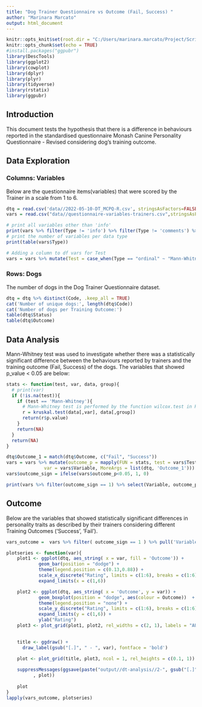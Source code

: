 ```yaml
---
title: "Dog Trainer Questionnaire vs Outcome (Fail, Success) "
author: "Marinara Marcato"
output: html_document
---
```


```r
knitr::opts_knit$set(root.dir = "C:/Users/marinara.marcato/Project/Scripts/dog_questionnaires")
knitr::opts_chunk$set(echo = TRUE)
#install.packages("ggpubr")
library(DescTools)
library(ggplot2)
library(cowplot)
library(dplyr)
library(plyr)
library(tidyverse)
library(rstatix)
library(ggpubr)
```

## Introduction 
This document tests the hypothesis that there is a difference in behaviours reported in the standardised questionnaire Monash Canine Personality Questionnaire - Revised considering dog's training outcome.

## Data Exploration
### Columns: Variables
Below are the questionnaire items(variables) that were scored by the Trainer in a scale from 1 to 6. 

```r
dtq = read.csv('data//2022-05-10-DT_MCPQ-R.csv', stringsAsFactors=FALSE)
vars = read.csv("data//questionnaire-variables-trainers.csv",stringsAsFactors=FALSE)

# print all variables other than 'info'
print(vars %>% filter(Type != 'info') %>% filter(Type != 'comments') %>% pull('Variable'))
# print the number of variables per data type
print(table(vars$Type))

# Adding a column to df vars for Test 
vars = vars %>% mutate(Test = case_when(Type == "ordinal" ~ "Mann-Whitney"))
```


### Rows: Dogs
The number of dogs in the Dog Trainer Questionnaire dataset.
```r
dtq = dtq %>% distinct(Code, .keep_all = TRUE)
cat('Number of unique dogs:', length(dtq$Code))
cat('Number of dogs per Training Outcome:')
table(dtq$Status)
table(dtq$Outcome)
```

## Data Analysis
Mann-Whitney test was used to investigate whether there was a statistically significant difference between the behaviours reported by trainers and the training outcome (Fail, Success) of the dogs.
The variables that showed p_value < 0.05 are below: 
```r
stats <- function(test, var, data, group){
  # print(var)
  if (!is.na(test)){
    if (test == 'Mann-Whitney'){
      # Mann-Whitney test is performed by the function wilcox.test in R
      r = kruskal.test(data[,var], data[,group])
      return(r$p.value)
    }
    return(NA)
  }
  return(NA)
}

dtq$Outcome_1 = match(dtq$Outcome, c("Fail", "Success")) 
vars = vars %>% mutate(outcome_p = mapply(FUN = stats, test = vars$Test, 
              var = vars$Variable, MoreArgs = list(dtq, 'Outcome_1')))
vars$outcome_sign = ifelse(vars$outcome_p<0.05, 1, 0)

print(vars %>% filter(outcome_sign == 1) %>% select(Variable, outcome_p))
```


## Outcome
Below are the variables that showed statistically significant differences in personality traits as described by their trainers considering different Training Outcomes ('Success', 'Fail').


```r
vars_outcome =  vars %>% filter( outcome_sign == 1 ) %>% pull('Variable')

plotseries <- function(var){
    plot1 <- ggplot(dtq, aes_string( x = var, fill = 'Outcome')) + 
            geom_bar(position = "dodge") +
            theme(legend.position = c(0.13,0.88)) +
            scale_x_discrete("Rating", limits = c(1:6), breaks = c(1:6), labels = c(1:6)) +
            expand_limits(x = c(1,6))

    plot2 <- ggplot(dtq, aes_string( x = 'Outcome', y = var)) + 
            geom_boxplot(position = "dodge", aes(colour = Outcome))  +
            theme(legend.position = "none") +
            scale_y_discrete("Rating", limits = c(1:6), breaks = c(1:6), labels = c(1:6)) +
            expand_limits(y = c(1,6)) +
            ylab("Rating")
    plot3 <- plot_grid(plot1, plot2, rel_widths = c(2, 1), labels = "AUTO")
    

    title <- ggdraw() + 
      draw_label(gsub("[.]", " - ", var), fontface = 'bold')
    
    plot <- plot_grid(title, plot3, ncol = 1, rel_heights = c(0.1, 1))

    suppressMessages(ggsave(paste("output//dt-analysis//2-", gsub("[.]", "-", var), ".png", sep = "") 
          , plot))
    
    plot
}
lapply(vars_outcome, plotseries)

```
